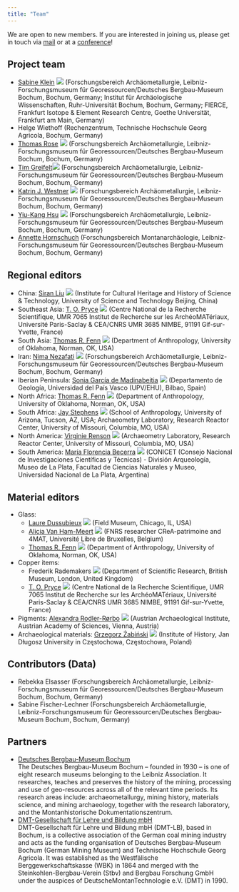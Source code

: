 ```yaml
---
title: "Team"
---
```


We are open to new members. If you are interested in joining us, please get in touch via [mail](mailto:globalid@bergbaumuseum.de?subject=GlobaLID) or at a [conference](events.qmd)! 

## Project team

* [Sabine Klein](https://www.bergbaumuseum.de/en/museum/mitarbeitende/kontakt-detailseite/prof-dr-sabine-klein) [![](https://info.orcid.org/wp-content/uploads/2019/11/orcid_16x16.png)](https://orcid.org/0000-0002-3939-4428) (Forschungsbereich Archäometallurgie, Leibniz-Forschungsmuseum für Georessourcen/Deutsches Bergbau-Museum Bochum, Bochum, Germany; Institut für Archäologische Wissenschaften, Ruhr-Universität Bochum, Bochum, Germany; FIERCE, Frankfurt Isotope & Element Research Centre, Goethe Universität, Frankfurt am Main, Germany)
* Helge Wiethoff (Rechenzentrum, Technische Hochschule Georg Agricola, Bochum, Germany)
* [Thomas Rose](https://copper-smelting.com/) [![](https://info.orcid.org/wp-content/uploads/2019/11/orcid_16x16.png)](https://orcid.org/0000-0002-8186-3566) (Forschungsbereich Archäometallurgie, Leibniz-Forschungsmuseum für Georessourcen/Deutsches Bergbau-Museum Bochum, Bochum, Germany)
* [Tim Greifelt](https://www.bergbaumuseum.de/museum/mitarbeitende/kontakt-detailseite/tim-greifelt)[![](https://info.orcid.org/wp-content/uploads/2019/11/orcid_16x16.png)](https://orcid.org/0009-0007-9701-8547) (Forschungsbereich Archäometallurgie, Leibniz-Forschungsmuseum für Georessourcen/Deutsches Bergbau-Museum Bochum, Bochum, Germany)
* [Katrin J. Westner](https://www.bergbaumuseum.de/museum/mitarbeitende/kontakt-detailseite/dr-katrin-julia-westner) [![](https://info.orcid.org/wp-content/uploads/2019/11/orcid_16x16.png)](https://orcid.org/0000-0001-5529-1165) (Forschungsbereich Archäometallurgie, Leibniz-Forschungsmuseum für Georessourcen/Deutsches Bergbau-Museum Bochum, Bochum, Germany)
* [Yiu-Kang Hsu](https://www.bergbaumuseum.de/en/museum/mitarbeitende/kontakt-detailseite/yiu-kang-hsu) [![](https://info.orcid.org/wp-content/uploads/2019/11/orcid_16x16.png)](https://orcid.org/0000-0002-2439-4863) (Forschungsbereich Archäometallurgie, Leibniz-Forschungsmuseum für Georessourcen/Deutsches Bergbau-Museum Bochum, Bochum, Germany)
* [Annette Hornschuch](https://www.bergbaumuseum.de/museum/mitarbeitende/kontakt-detailseite/annette-hornschuch) (Forschungsbereich Montanarchäologie, Leibniz-Forschungsmuseum für Georessourcen/Deutsches Bergbau-Museum Bochum, Bochum, Germany)

## Regional editors
* China: [Siran Liu](https://enihmm.ustb.edu.cn/Staff/Academic_Senior_Research_Staff/bde24d0cde654407b9c56f78a81490a9.htm) [![](https://info.orcid.org/wp-content/uploads/2019/11/orcid_16x16.png)](https://orcid.org/0000-0001-9250-4561) (Institute for Cultural Heritage and History of Science & Technology, University of Science and Technology Beijing, China)
* Southeast Asia: [T. O. Pryce](https://iramat.cnrs.fr/user/oliver.pryce/) [![](https://info.orcid.org/wp-content/uploads/2019/11/orcid_16x16.png)](https://orcid.org/0000-0002-7290-141X) (Centre National de la Recherche Scientifique, UMR 7065 Institut de Recherche sur les ArchéoMATériaux, Université Paris-Saclay & CEA/CNRS UMR 3685 NIMBE, 91191 Gif-sur-Yvette, France)
* South Asia: [Thomas R. Fenn](https://www.ou.edu/cas/anthropology/faculty-staff/thomas-fenn) [![](https://info.orcid.org/wp-content/uploads/2019/11/orcid_16x16.png)](https://orcid.org/0000-0001-8560-6797) (Department of Anthropology, University of Oklahoma, Norman, OK, USA)
* Iran: [Nima Nezafati](https://www.bergbaumuseum.de/en/museum/mitarbeitende/kontakt-detailseite/dr-nima-nezafati) [![](https://info.orcid.org/wp-content/uploads/2019/11/orcid_16x16.png)](https://orcid.org/0000-0002-5806-343X) (Forschungsbereich Archäometallurgie, Leibniz-Forschungsmuseum für  Georessourcen/Deutsches Bergbau-Museum Bochum, Bochum, Germany)
* Iberian Peninsula: [Sonia García de Madinabeitia](https://www.ehu.eus/bilatu/buscar/seekuser.php?lang=es&u=bnBiZ2FtYXM=) [![](https://info.orcid.org/wp-content/uploads/2019/11/orcid_16x16.png)](https://orcid.org/0000-0002-3648-6490) (Departamento de Geología, Universidad del País Vasco (UPV/EHU), Bilbao, Spain)
* North Africa: [Thomas R. Fenn](https://www.ou.edu/cas/anthropology/faculty-staff/thomas-fenn) [![](https://info.orcid.org/wp-content/uploads/2019/11/orcid_16x16.png)](https://orcid.org/0000-0001-8560-6797) (Department of Anthropology, University of Oklahoma, Norman, OK, USA)
* South Africa: [Jay Stephens](https://archaeometry.missouri.edu/staff.html) [![](https://info.orcid.org/wp-content/uploads/2019/11/orcid_16x16.png)](https://orcid.org/0000-0003-1299-3946) (School of Anthropology, University of Arizona, Tucson, AZ, USA; Archaeometry Laboratory, Research Reactor Center, University of Missouri, Columbia, MO, USA)
* North America: [Virginie Renson](https://archaeometry.missouri.edu/profile(Virginie).html) [![](https://info.orcid.org/wp-content/uploads/2019/11/orcid_16x16.png)](https://orcid.org/0000-0002-5701-0985) (Archaeometry Laboratory, Research Reactor Center, University of Missouri, Columbia, MO, USA)
* South America: [María Florencia Becerra](https://www.conicet.gov.ar/new_scp/detalle.php?id=29835) [![](https://info.orcid.org/wp-content/uploads/2019/11/orcid_16x16.png)](https://orcid.org/0000-0001-6302-7452) (CONICET (Consejo Nacional de Investigaciones Científicas y Técnicas) - División Arqueología, Museo de La Plata, Facultad de Ciencias Naturales y Museo, Universidad Nacional de La Plata, Argentina)

## Material editors
* Glass: 
  * [Laure Dussubieux](https://www.fieldmuseum.org/about/staff/profile/laure-dussubieux) [![](https://info.orcid.org/wp-content/uploads/2019/11/orcid_16x16.png)](https://orcid.org/0000-0002-9334-8131) (Field Museum, Chicago, IL, USA)
  * [Alicia Van Ham-Meert](https://crea.phisoc.ulb.be/fr/corps-scientifique/van-ham-meert-alicia-1) [![](https://info.orcid.org/wp-content/uploads/2019/11/orcid_16x16.png)](https://orcid.org/0000-0001-6796-3141) (FNRS researcher CReA-patrimoine and 4MAT, Université Libre de Bruxelles, Belgium)
  * [Thomas R. Fenn](https://www.ou.edu/cas/anthropology/faculty-staff/thomas-fenn) [![](https://info.orcid.org/wp-content/uploads/2019/11/orcid_16x16.png)](https://orcid.org/0000-0001-8560-6797) (Department of Anthropology, University of Oklahoma, Norman, OK, USA)
* Copper items: 
  * Frederik Rademakers [![](https://info.orcid.org/wp-content/uploads/2019/11/orcid_16x16.png)](https://orcid.org/0000-0002-6036-1612) (Department of Scientific Research, British Museum, London, United Kingdom)
  * [T. O. Pryce](https://iramat.cnrs.fr/user/oliver.pryce/) [![](https://info.orcid.org/wp-content/uploads/2019/11/orcid_16x16.png)](https://orcid.org/0000-0002-7290-141X) (Centre National de la Recherche Scientifique, UMR 7065 Institut de Recherche sur les ArchéoMATériaux, Université Paris-Saclay & CEA/CNRS UMR 3685 NIMBE, 91191 Gif-sur-Yvette, France)
* Pigments: [Alexandra Rodler-Rørbo](https://www.oeaw.ac.at/en/oeai/institute/team/person/alexandra-rodler) [![](https://info.orcid.org/wp-content/uploads/2019/11/orcid_16x16.png)](https://orcid.org/0000-0002-4087-7160) (Austrian Archaeological Institute, Austrian Academy of Sciences, Vienna, Austria)
* Archaeological materials: [Grzegorz Żabiński](https://usosweb.ujd.edu.pl/kontroler.php?_action=katalog2/osoby/pokazOsobe&os_id=12306) [![](https://info.orcid.org/wp-content/uploads/2019/11/orcid_16x16.png)](https://orcid.org/0000-0003-3091-1035) (Institute of History, Jan Długosz University in Częstochowa, Częstochowa, Poland)

## Contributors (Data)
* Rebekka Elsasser (Forschungsbereich Archäometallurgie, Leibniz-Forschungsmuseum für Georessourcen/Deutsches Bergbau-Museum Bochum, Bochum, Germany)
* Sabine Fischer-Lechner (Forschungsbereich Archäometallurgie, Leibniz-Forschungsmuseum für Georessourcen/Deutsches Bergbau-Museum Bochum, Bochum, Germany)

## Partners
* [Deutsches Bergbau-Museum Bochum](https://www.bergbaumuseum.de/) <br> The Deutsches Bergbau-Museum Bochum – founded in 1930 – is one of eight research museums belonging to the Leibniz Association. It researches, teaches and preserves the history of the mining, processing and use of geo-resources across all of the relevant time periods. Its research areas include: archaeometallurgy, mining history, materials science, and mining archaeology, together with the research laboratory, and the Montanhistorische Dokumentationszentrum.
* [DMT-Gesellschaft für Lehre und Bildung mbH](https://www.dmt-lb.de/) <br>
DMT-Gesellschaft für Lehre und Bildung mbH (DMT-LB), based in Bochum, is a collective association of the German coal mining industry and acts as the funding organisation of Deutsches Bergbau-Museum Bochum (German Mining Museum) and Technische Hochschule Georg Agricola. It was established as the Westfälische Berggewerkschaftskasse (WBK) in 1864 and merged with the Steinkohlen-Bergbau-Verein (Stbv) and Bergbau Forschung GmbH under the auspices of DeutscheMontanTechnologie e.V. (DMT) in 1990. 
